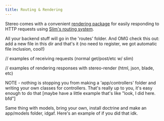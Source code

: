 ```yaml
---
title: Routing & Rendering
---
```


Stereo comes with a convenient [rendering package](https://github.com/jyoungblood/stereo-render) for easily responding to HTTP requests using [Slim's routing system](https://www.slimframework.com/docs/v4/objects/routing.html).

All your backend stuff will go in the 'routes' folder. And OMG check this out: add a new file in this dir and that's it (no need to register, we got automatic file inclusion, cool!)

// examples of receiving requests (normal get/post/etc w/ slim)

// examples of rendering responses with stereo-render (html, json, blade, etc)

NOTE - nothing is stopping you from making a 'app/controllers' folder and writing your own classes for controllers. That's really up to you, it's easy enough to do that [maybe have a little example that's like "look, I did here. bfd"]

Same thing with models, bring your own, install doctrine and make an app/models folder, idgaf. Here's an example of if you did that idk.
